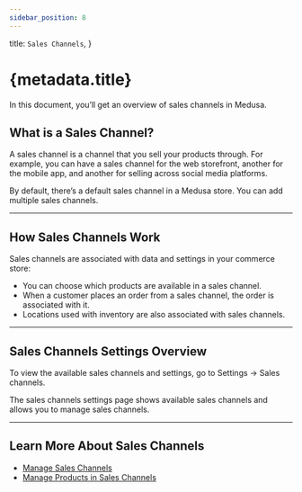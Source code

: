 ```yaml
---
sidebar_position: 8
---
```


  title: `Sales Channels`,
}

# {metadata.title}

In this document, you’ll get an overview of sales channels in Medusa.

## What is a Sales Channel?

A sales channel is a channel that you sell your products through. For example, you can have a sales channel for the web storefront, another for the mobile app, and another for selling across social media platforms.

By default, there’s a default sales channel in a Medusa store. You can add multiple sales channels.

---

## How Sales Channels Work

Sales channels are associated with data and settings in your commerce store:

- You can choose which products are available in a sales channel.
- When a customer places an order from a sales channel, the order is associated with it.
- Locations used with inventory are also associated with sales channels.

---

## Sales Channels Settings Overview

To view the available sales channels and settings, go to Settings → Sales channels.

The sales channels settings page shows available sales channels and allows you to manage sales channels.

---

## Learn More About Sales Channels

- [Manage Sales Channels](./manage/page.mdx)
- [Manage Products in Sales Channels](./products/page.mdx)
